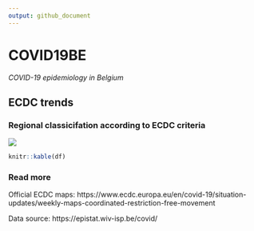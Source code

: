 ```yaml
---
output: github_document
---
```


# COVID19BE
_COVID-19 epidemiology in Belgium_

## ECDC trends

### Regional classicifation according to ECDC criteria
![](COVID9BE-ecdc-trend.png)

```r
knitr::kable(df)
```

### Read more

Official ECDC maps: https://www.ecdc.europa.eu/en/covid-19/situation-updates/weekly-maps-coordinated-restriction-free-movement

Data source: https://epistat.wiv-isp.be/covid/
